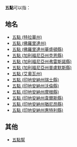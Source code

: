 '''五點'''可以指：

== 地名 ==
* [[五點_(特拉華州)|五點 (特拉華州)]]
* [[五點_(佛羅里達州)|五點 (佛羅里達州)]]
* [[五點_(佛羅里達州華盛頓縣)|五點 (佛羅里達州華盛頓縣)]]
* [[五點_(加利福尼亞州克恩縣)|五點 (加利福尼亞州克恩縣)]]
* [[五點_(加利福尼亞州弗雷斯諾縣)|五點 (加利福尼亞州弗雷斯諾縣)]]
* [[五點_(加利福尼亞州普盧默斯縣)|五點 (加利福尼亞州普盧默斯縣)]]
* [[五點_(艾奧瓦州)|五點 (艾奧瓦州)]]
* [[五點_(印地安納州瑞士縣)|五點 (印地安納州瑞士縣)]]
* [[五點_(印地安納州沃倫縣)|五點 (印地安納州沃倫縣)]]
* [[五點_(印地安納州摩根縣)|五點 (印地安納州摩根縣)]]
* [[五點_(印地安納州韋爾斯縣)|五點 (印地安納州韋爾斯縣)]]
* [[五點_(印地安納州猶尼昂縣)|五點 (印地安納州猶尼昂縣)]]
* [[五點_(印地安納州惠特利縣)|五點 (印地安納州惠特利縣)]]

== 其他 ==
* [[五點幫|五點幫]]

{{Disambig|Cat=二字地名消歧義}}